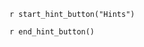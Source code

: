 ::: {.callout-tip #lck-28.00000 collapse=true}

`r start_hint_button("Hints")`

`r end_hint_button()`



:::
